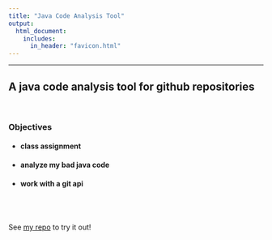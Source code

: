 ```yaml
---
title: "Java Code Analysis Tool"
output: 
  html_document:
    includes:
      in_header: "favicon.html"
---
```

---
## A java code analysis tool for github repositories

<br>

### Objectives
- #### class assignment
- #### analyze my bad java code
- #### work with a git api


<br><br><br>
See [my repo](https://github.com/jopieji/codeAnalysisProject) to try it out!